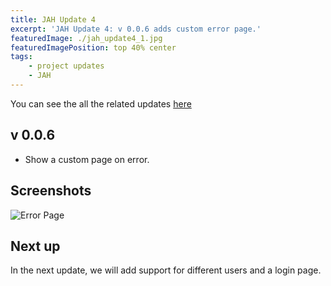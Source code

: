 ```yaml
---
title: JAH Update 4
excerpt: 'JAH Update 4: v 0.0.6 adds custom error page.'
featuredImage: ./jah_update4_1.jpg
featuredImagePosition: top 40% center
tags:
    - project updates
    - JAH
---
```


You can see the all the related updates [here](/tags/jah)

## v 0.0.6

-   Show a custom page on error.

## Screenshots

![Error Page](./jah_update4_1.jpg)

## Next up

In the next update, we will add support for different users and a login page.
